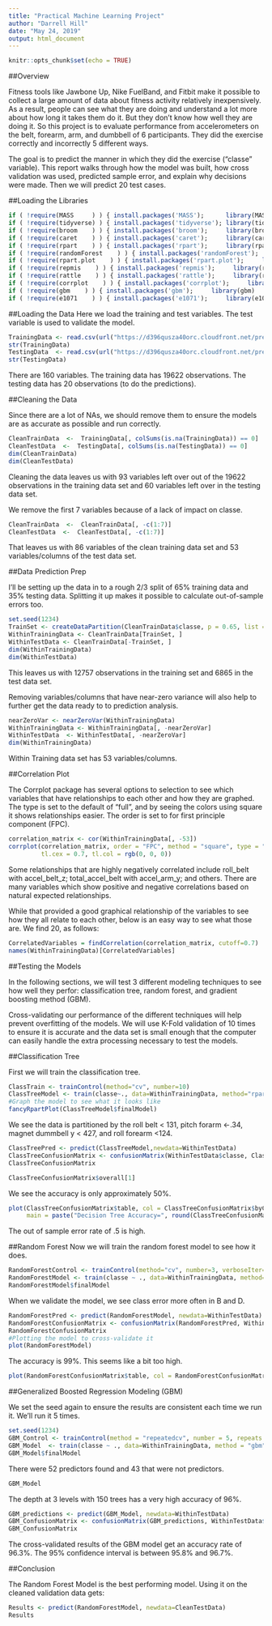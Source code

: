---
title: "Practical Machine Learning Project"
author: "Darrell Hill"
date: "May 24, 2019"
output: html_document
---

```{r setup, include=FALSE}
knitr::opts_chunk$set(echo = TRUE)
```

##Overview

Fitness tools like Jawbone Up, Nike FuelBand, and Fitbit make it possible to collect a large amount of data about fitness activity relatively inexpensively.  As a result, people can see what they are doing and understand a lot more about how long it takes them do it.  But they don't know how well they are doing it.  So this project is to evaluate performance from accelerometers on the belt, forearm, arm, and dumbbell of 6 participants.  They did the exercise correctly and incorrectly 5 different ways.

The goal is to predict the manner in which they did the exercise ("classe" variable).  This report walks through how the model was built, how cross validation was used, predicted sample error, and explain why decisions were made.  Then we will predict 20 test cases.

##Loading the Libraries

```{r}
if ( !require(MASS     ) ) { install.packages('MASS');      library(MASS)      }
if ( !require(tidyverse) ) { install.packages('tidyverse'); library(tidyverse) }
if ( !require(broom    ) ) { install.packages('broom');     library(broom)     }
if ( !require(caret    ) ) { install.packages('caret');     library(caret)     }
if ( !require(rpart    ) ) { install.packages('rpart');     library(rpart)     }
if ( !require(randomForest    ) ) { install.packages('randomForest');     library(randomForest)     }
if ( !require(rpart.plot    ) ) { install.packages('rpart.plot');     library(rpart.plot)     }
if ( !require(repmis    ) ) { install.packages('repmis');     library(repmis)     }
if ( !require(rattle    ) ) { install.packages('rattle');     library(rattle)     }
if ( !require(corrplot    ) ) { install.packages('corrplot');     library(corrplot)     }
if ( !require(gbm    ) ) { install.packages('gbm');     library(gbm)     }
if ( !require(e1071    ) ) { install.packages('e1071');     library(e1071)     }
```

##Loading the Data
Here we load the training and test variables.  The test variable is used to validate the model.
```{r}
TrainingData <- read.csv(url("https://d396qusza40orc.cloudfront.net/predmachlearn/pml-training.csv"),header=TRUE)
str(TrainingData)
TestingData  <- read.csv(url("https://d396qusza40orc.cloudfront.net/predmachlearn/pml-testing.csv"),header=TRUE)
str(TestingData)
```

There are 160 variables.  The training data has 19622 observations.  The testing data has 20 observations (to do the predictions).

##Cleaning the Data

Since there are a lot of NAs, we should remove them to ensure the models are as accurate as possible and run correctly.
```{r}
CleanTrainData  <-  TrainingData[, colSums(is.na(TrainingData)) == 0]
CleanTestData  <-  TestingData[, colSums(is.na(TestingData)) == 0]
dim(CleanTrainData)
dim(CleanTestData)
```
Cleaning the data leaves us with 93 variables left over out of the 19622 observations in the training data set and 60 variables left over in the testing data set.

We remove the first 7 variables because of a lack of impact on classe.
```{r}
CleanTrainData  <-  CleanTrainData[, -c(1:7)]
CleanTestData  <-  CleanTestData[, -c(1:7)]
```
That leaves us with 86 variables of the clean training data set and 53 variables/columns of the test data set.

##Data Prediction Prep

I'll be setting up the data in to a rough 2/3 split of 65% training data and 35% testing data.  Splitting it up makes it possible to calculate out-of-sample errors too.

```{r}
set.seed(1234) 
TrainSet <- createDataPartition(CleanTrainData$classe, p = 0.65, list = FALSE)
WithinTrainingData <- CleanTrainData[TrainSet, ]
WithinTestData <- CleanTrainData[-TrainSet, ]
dim(WithinTrainingData)
dim(WithinTestData)

```

This leaves us with 12757 observations in the training set and 6865 in the test data set.  

Removing variables/columns that have near-zero variance will also help to further get the data ready to to prediction analysis.

```{r}
nearZeroVar <- nearZeroVar(WithinTrainingData)
WithinTrainingData <- WithinTrainingData[, -nearZeroVar]
WithinTestData  <- WithinTestData[, -nearZeroVar]
dim(WithinTrainingData)

```
Within Training data set has 53 variables/columns.

##Correlation Plot

The Corrplot package has several options to selection to see which variables that have relationships to each other and how they are graphed.  The type is set to the default of "full", and by seeing the colors using square it shows relationships easier. The order is set to for first principle component (FPC).

```{r}
correlation_matrix <- cor(WithinTrainingData[, -53])
corrplot(correlation_matrix, order = "FPC", method = "square", type = "full", 
         tl.cex = 0.7, tl.col = rgb(0, 0, 0))

```

Some relationships that are highly negatively correlated include roll_belt with accel_belt_z; total_accel_belt with accel_arm_y; and others.  There are many variables which show positive and negative correlations based on natural expected relationships.

While that provided a good graphical relationship of the variables to see how they all relate to each other, below is an easy way to see what those are.  We find 20, as follows:

```{r}
CorrelatedVariables = findCorrelation(correlation_matrix, cutoff=0.7)
names(WithinTrainingData)[CorrelatedVariables]
```

##Testing the Models

In the following sections, we will test 3 different modeling techniques to see how well they perfor: classification tree, random forest, and gradient boosting method (GBM).

Cross-validating our performance of the different techniques will help prevent overfitting of the models.  We will use K-Fold validation of 10 times to ensure it is accurate and the data set is small enough that the computer can easily handle the extra processing necessary to test the models.

##Classification Tree

First we will train the classification tree.

```{r}
ClassTrain <- trainControl(method="cv", number=10)
ClassTreeModel <- train(classe~., data=WithinTrainingData, method="rpart", trControl=ClassTrain)
#Graph the model to see what it looks like
fancyRpartPlot(ClassTreeModel$finalModel)
```

We see the data is partitioned by the roll belt < 131, pitch forarm <-.34, magnet dummbell y < 427, and roll forearm <124.

```{r}
ClassTreePred <- predict(ClassTreeModel,newdata=WithinTestData)
ClassTreeConfusionMatrix <- confusionMatrix(WithinTestData$classe, ClassTreePred)
ClassTreeConfusionMatrix
```

```{r}
ClassTreeConfusionMatrix$overall[1]
```
We see the accuracy is only approximately 50%.

```{r}
plot(ClassTreeConfusionMatrix$table, col = ClassTreeConfusionMatrix$byClass, 
     main = paste("Decision Tree Accuracy=", round(ClassTreeConfusionMatrix$overall['Accuracy'], 4)))

```
The out of sample error rate of .5 is high.

##Random Forest 
Now we will train the random forest model to see how it does.

```{r}
RandomForestControl <- trainControl(method="cv", number=3, verboseIter=FALSE)
RandomForestModel <- train(classe ~ ., data=WithinTrainingData, method="rf", trControl=RandomForestControl)
RandomForestModel$finalModel

```

When we validate the model, we see class error more often in B and D.

```{r}
RandomForestPred <- predict(RandomForestModel, newdata=WithinTestData)
RandomForestConfusionMatrix <- confusionMatrix(RandomForestPred, WithinTestData$classe)
RandomForestConfusionMatrix
#Plotting the model to cross-validate it
plot(RandomForestModel)
```
The accuracy is 99%.  This seems like a bit too high.  

```{r}
plot(RandomForestConfusionMatrix$table, col = RandomForestConfusionMatrix$byClass, main = paste("Random Forest Confusion Matrix Accuracy is", round(RandomForestConfusionMatrix$overall['Accuracy'], 4)))
```

##Generalized Boosted Regression Modeling (GBM)

We set the seed again to ensure the results are consistent each time we run it.  We'll run it 5 times.

```{r}
set.seed(1234)
GBM_Control <- trainControl(method = "repeatedcv", number = 5, repeats = 1)
GBM_Model  <- train(classe ~ ., data=WithinTrainingData, method = "gbm", trControl = GBM_Control, verbose = FALSE)
GBM_Model$finalModel

```
There were 52 predictors found and 43 that were not predictors.

```{r}
GBM_Model
```

The depth at 3 levels with 150 trees has a very high accuracy of 96%.



```{r}
GBM_predictions <- predict(GBM_Model, newdata=WithinTestData)
GBM_ConfusionMatrix <- confusionMatrix(GBM_predictions, WithinTestData$classe)
GBM_ConfusionMatrix

```

The cross-validated results of the GBM model get an accuracy rate of 96.3%.  The 95% confidence interval is between 95.8% and 96.7%.

##Conclusion

The Random Forest Model is the best performing model.  Using it on the cleaned validation data gets:
```{r}
Results <- predict(RandomForestModel, newdata=CleanTestData)
Results
```




